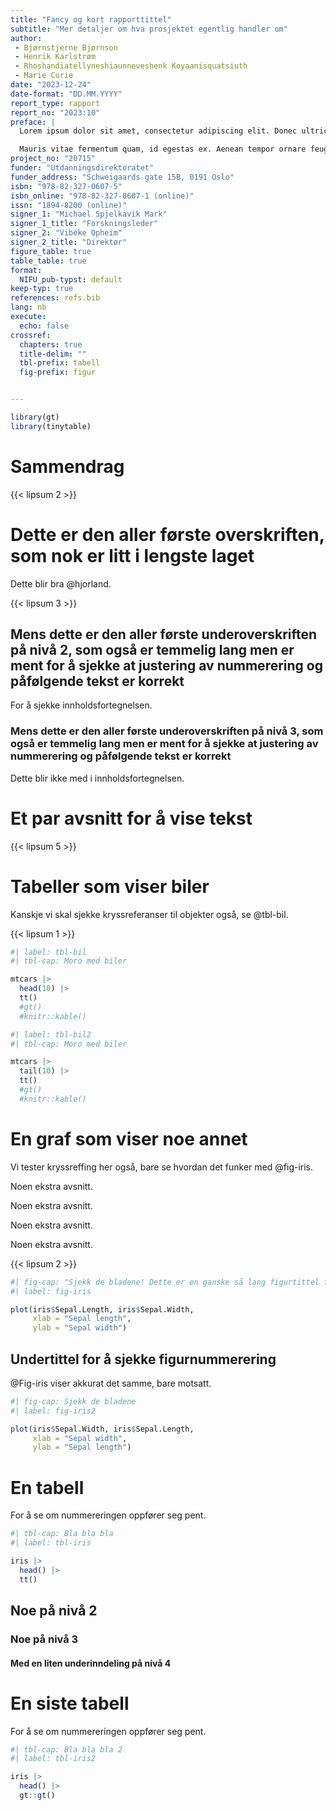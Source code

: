 ```yaml
---
title: "Fancy og kort rapporttittel"
subtitle: "Mer detaljer om hva prosjektet egentlig handler om"
author: 
 - Bjørnstjerne Bjørnson
 - Henrik Karlstrøm
 - Rhoshandiatellyneshiaunneveshenk Koyaanisquatsiuth
 - Marie Curie
date: "2023-12-24"
date-format: "DD.MM.YYYY"
report_type: rapport
report_no: "2023:10"
preface: |
  Lorem ipsum dolor sit amet, consectetur adipiscing elit. Donec ultricies at purus vel lacinia. Nunc eu lectus eu dui mattis posuere sed vel tellus. Sed cursus lacinia sem gravida cursus. Proin orci justo, sodales sed elit at, efficitur viverra diam. Proin efficitur scelerisque justo eget fermentum. Mauris sed eros eget nisi pharetra venenatis molestie ut mauris. Nullam cursus, lorem sit amet posuere varius, eros libero tincidunt dui, in facilisis mi diam consectetur neque. Morbi sit amet massa viverra, fringilla quam vitae, eleifend massa. Maecenas gravida tempus lectus sed vulputate. Donec malesuada sapien libero, eget posuere mi laoreet non. Vestibulum venenatis augue et augue interdum, et maximus ligula cursus. In dapibus quam ac sagittis suscipit. Ut a semper mauris. Pellentesque habitant morbi tristique senectus et netus et malesuada fames ac turpis egestas.

  Mauris vitae fermentum quam, id egestas ex. Aenean tempor ornare feugiat. Nulla suscipit elementum neque, in hendrerit tortor blandit at. Ut quis magna vel eros iaculis rutrum. Aliquam varius, tortor sit amet mollis blandit, odio nibh sagittis odio, a commodo nulla arcu vitae nisi. Nunc placerat pulvinar odio eu facilisis. Vivamus nec tempus lorem, bibendum ultricies tortor. Nam vitae laoreet turpis. Donec bibendum arcu sapien, vitae iaculis ligula aliquam ac. Quisque luctus consequat eros in feugiat. Aenean ultricies quam sit amet velit malesuada, sed aliquet velit tempus. Nulla non justo ipsum. Phasellus vel volutpat nisi. Integer sollicitudin cursus enim at maximus. Morbi non convallis erat, eget porta justo.
project_no: "20715"
funder: "Utdanningsdirektoratet"
funder_address: "Schweigaards gate 15B, 0191 Oslo"
isbn: "978-82-327-0607-5"
isbn_online: "978-82-327-0607-1 (online)"
issn: "1894-8200 (online)"
signer_1: "Michael Spjelkavik Mark"
signer_1_title: "Forskningsleder"
signer_2: "Vibeke Opheim"
signer_2_title: "Direktør"
figure_table: true
table_table: true
format: 
  NIFU_pub-typst: default
keep-typ: true
references: refs.bib
lang: nb
execute: 
  echo: false
crossref:
  chapters: true
  title-delim: ""
  tbl-prefix: tabell
  fig-prefix: figur


---
```

```r
library(gt)
library(tinytable)
```



# Sammendrag {.unnumbered}

{{< lipsum 2 >}}


# Dette er den aller første overskriften, som nok er litt i lengste laget

Dette blir bra @hjorland.

{{< lipsum 3 >}}

## Mens dette er den aller første underoverskriften på nivå 2, som også er temmelig lang men er ment for å sjekke at justering av nummerering og påfølgende tekst er korrekt

For å sjekke innholdsfortegnelsen.

### Mens dette er den aller første underoverskriften på nivå 3, som også er temmelig lang men er ment for å sjekke at justering av nummerering og påfølgende tekst er korrekt

Dette blir ikke med i innholdsfortegnelsen.

# Et par avsnitt for å vise tekst

{{< lipsum 5 >}}

# Tabeller som viser biler

Kanskje vi skal sjekke kryssreferanser til objekter også, se @tbl-bil.

{{< lipsum 1 >}}



```r
#| label: tbl-bil
#| tbl-cap: Moro med biler

mtcars |> 
  head(10) |>
  tt()
  #gt()
  #knitr::kable()
```



```r
#| label: tbl-bil2
#| tbl-cap: Moro med biler

mtcars |> 
  tail(10) |>
  tt()
  #gt()
  #knitr::kable()
```



# En graf som viser noe annet

Vi tester kryssreffing her også, bare se hvordan det funker med @fig-iris.

Noen ekstra avsnitt.

Noen ekstra avsnitt.

Noen ekstra avsnitt.

Noen ekstra avsnitt.

{{< lipsum 2 >}}


```r
#| fig-cap: "Sjekk de bladene! Dette er en ganske så lang figurtittel for å sjekke at den fortsetter på neste linje på en pen måte som helst ikke begynner under Figur X."
#| label: fig-iris

plot(iris$Sepal.Length, iris$Sepal.Width,
     xlab = "Sepal length",
     ylab = "Sepal width")
```


## Undertittel for å sjekke figurnummerering

@Fig-iris viser akkurat det samme, bare motsatt.


```r
#| fig-cap: Sjekk de bladene
#| label: fig-iris2

plot(iris$Sepal.Width, iris$Sepal.Length,
     xlab = "Sepal width",
     ylab = "Sepal length")
```


# En tabell

For å se om nummereringen oppfører seg pent.

```r
#| tbl-cap: Bla bla bla
#| label: tbl-iris

iris |> 
  head() |> 
  tt()
```


## Noe på nivå 2

### Noe på nivå 3

#### Med en liten underinndeling på nivå 4


# En siste tabell

For å se om nummereringen oppfører seg pent.

```r
#| tbl-cap: Bla bla bla 2
#| label: tbl-iris2

iris |> 
  head() |> 
  gt::gt()
```


